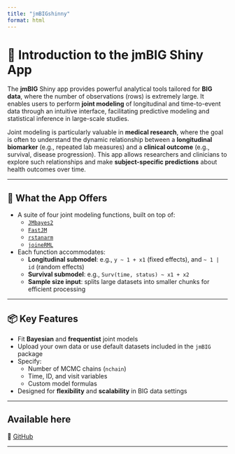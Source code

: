 ```yaml
---
title: "jmBIGshinny"
format: html
---
```



# 📢 Introduction to the **jmBIG** Shiny App

The **jmBIG** Shiny app provides powerful analytical tools tailored for **BIG data**, where the number of observations (rows) is extremely large. It enables users to perform **joint modeling** of longitudinal and time-to-event data through an intuitive interface, facilitating predictive modeling and statistical inference in large-scale studies.

Joint modeling is particularly valuable in **medical research**, where the goal is often to understand the dynamic relationship between a **longitudinal biomarker** (e.g., repeated lab measures) and a **clinical outcome** (e.g., survival, disease progression). This app allows researchers and clinicians to explore such relationships and make **subject-specific predictions** about health outcomes over time.

---

## 🔧 What the App Offers

- A suite of four joint modeling functions, built on top of:
  - [`JMbayes2`](https://cran.r-project.org/package=JMbayes2)
  - [`FastJM`](https://cran.r-project.org/package=FastJM)
  - [`rstanarm`](https://mc-stan.org/rstanarm/)
  - [`joineRML`](https://cran.r-project.org/package=joineRML)

- Each function accommodates:
  - **Longitudinal submodel**: e.g., `y ~ 1 + x1` (fixed effects), and `~ 1 | id` (random effects)
  - **Survival submodel**: e.g., `Surv(time, status) ~ x1 + x2`
  - **Sample size input**: splits large datasets into smaller chunks for efficient processing

---

## 📦 Key Features

- Fit **Bayesian** and **frequentist** joint models
- Upload your own data or use default datasets included in the `jmBIG` package
- Specify:
  - Number of MCMC chains (`nchain`)
  - Time, ID, and visit variables
  - Custom model formulas
- Designed for **flexibility** and **scalability** in BIG data settings

---

## Available here 
🔗 [GitHub](https://atanuucsi.shinyapps.io/jmapp/)

---
